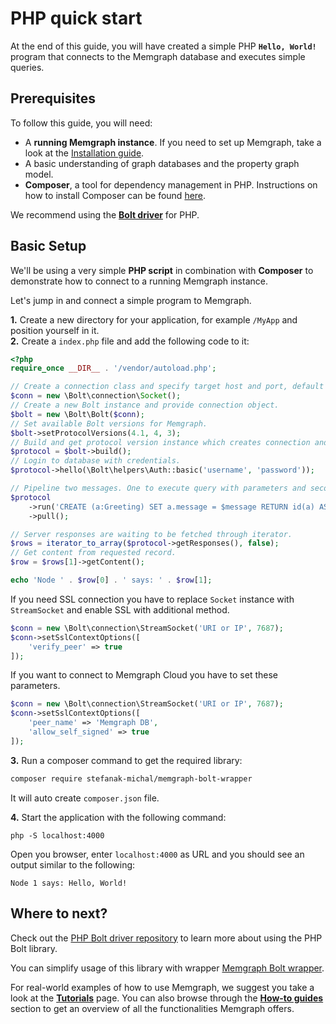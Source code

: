 
#  PHP quick start

At the end of this guide, you will have created a simple PHP **`Hello, World!`**
program that connects to the Memgraph database and executes simple queries.

## Prerequisites

To follow this guide, you will need:

- A **running Memgraph instance**. If you need to set up Memgraph, take a look
  at the [Installation guide](/getting-started/install-memgraph).
- A basic understanding of graph databases and the property graph model.
- **Composer**, a tool for dependency management in PHP. Instructions on how to
  install Composer can be found [here](https://getcomposer.org/doc/00-intro.md).

<Callout type="info">

We recommend using the **[Bolt driver](https://github.com/neo4j-php/Bolt)** for
PHP.

</Callout>

## Basic Setup

We'll be using a very simple **PHP script** in combination with **Composer** to
demonstrate how to connect to a running Memgraph instance.

Let's jump in and connect a simple program to Memgraph.

**1.** Create a new directory for your application, for example `/MyApp` and
position yourself in it.<br /> **2.** Create a `index.php` file and add the
following code to it:

```php
<?php
require_once __DIR__ . '/vendor/autoload.php';

// Create a connection class and specify target host and port, default is localhost.
$conn = new \Bolt\connection\Socket();
// Create a new Bolt instance and provide connection object.
$bolt = new \Bolt\Bolt($conn);
// Set available Bolt versions for Memgraph.
$bolt->setProtocolVersions(4.1, 4, 3);
// Build and get protocol version instance which creates connection and executes handshake.
$protocol = $bolt->build();
// Login to database with credentials.
$protocol->hello(\Bolt\helpers\Auth::basic('username', 'password'));

// Pipeline two messages. One to execute query with parameters and second to pull records.
$protocol
    ->run('CREATE (a:Greeting) SET a.message = $message RETURN id(a) AS nodeId, a.message AS message', ['message' => 'Hello, World!'])
    ->pull();

// Server responses are waiting to be fetched through iterator.
$rows = iterator_to_array($protocol->getResponses(), false);
// Get content from requested record.
$row = $rows[1]->getContent();

echo 'Node ' . $row[0] . ' says: ' . $row[1];
```

If you need SSL connection you have to replace `Socket` instance with `StreamSocket` and enable SSL with additional method.

```php
$conn = new \Bolt\connection\StreamSocket('URI or IP', 7687);
$conn->setSslContextOptions([
    'verify_peer' => true
]);
```

If you want to connect to Memgraph Cloud you have to set these parameters.

```php
$conn = new \Bolt\connection\StreamSocket('URI or IP', 7687);
$conn->setSslContextOptions([
    'peer_name' => 'Memgraph DB',
    'allow_self_signed' => true
]);
```

**3.** Run a composer command to get the required library:

```sh
composer require stefanak-michal/memgraph-bolt-wrapper
```

It will auto create `composer.json` file.

**4.** Start the application with the following command:

```
php -S localhost:4000
```

Open you browser, enter `localhost:4000` as URL and you should see an output similar to the following:

```
Node 1 says: Hello, World!
```

## Where to next?

Check out the [PHP Bolt driver repository](https://github.com/neo4j-php/Bolt) to learn more about using the PHP Bolt library.

You can simplify usage of this library with wrapper [Memgraph Bolt wrapper](https://github.com/stefanak-michal/memgraph-bolt-wrapper).

For real-world examples of how to use Memgraph, we suggest you take a look at
the **[Tutorials](/tutorials/overview.md)** page. You can also browse through
the **[How-to guides](/how-to-guides/overview.md)** section to get an overview
of all the functionalities Memgraph offers.
